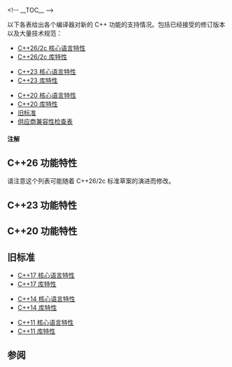 {{title|C++ 编译器支持情况表}}
{{cpp/compiler support/navbar}}
{{fmbox|text=我们尽可能努力维护这个页面，但仍可能缺少最新发布的编译器的版本信息。如果你发现有过时的内容的话，请帮助我们来更新它吧！}}

&lt;!-- __TOC__ --&gt;

以下各表给出各个编译器对新的 C++ 功能的支持情况。包括已经接受的修订版本以及大量技术规范：
{{include editlink|cpp/compiler support/26}}
* [[#cpp26|C++26/2c 核心语言特性]]
* [[#C++26 库功能特性|C++26/2c 库特性]]
{{include editlink|cpp/compiler support/23}}
* [[#cpp23|C++23 核心语言特性]]
* [[#C++23 库功能特性|C++23 库特性]]
{{include editlink|cpp/compiler support/20}}
* [[#cpp20|C++20 核心语言特性]]
* [[#C++20 库功能特性|C++20 库特性]]
* [[#旧标准|旧标准]]
* [[cpp/compiler support/vendors|供应商兼容性检查表]]

====注解====
{{petty|{{cpp/compiler support/note}}}}

{{anchor|cpp26}}

==C++26 功能特性==

请注意这个列表可能随着 C++26/2c 标准草案的演进而修改。

{{include editlink | cpp/compiler support/26}}
{{cpp/compiler support/26}}

{{anchor|cpp23}}

==C++23 功能特性==

{{include editlink | cpp/compiler support/23}}
{{cpp/compiler support/23}}

{{anchor|cpp20}}

==C++20 功能特性 ==

{{include editlink | cpp/compiler support/20}}
{{cpp/compiler support/20}}

==旧标准==

{{include editlink|cpp/compiler support/17}}
* [[cpp/compiler_support/17|C++17 核心语言特性]]
* [[cpp/compiler_support/17#C++17 库功能特性|C++17 库特性]]
{{include editlink|cpp/compiler support/14}}
* [[cpp/compiler_support/14|C++14 核心语言特性]]
* [[cpp/compiler_support/14#C++14 库功能特性|C++14 库特性]]
{{include editlink|cpp/compiler support/11}}
* [[cpp/compiler_support/11|C++11 核心语言特性]]
* [[cpp/compiler_support/11#C++11 库功能特性|C++11 库特性]]

==参阅==
{{dsc begin}}
{{dsc|[[cpp/feature_test|'''功能特性测试''']] {{mark c++20}}|一组预处理器宏，用于测试与 C++ 语言和库功能特性的对应关系}}
{{dsc see c|c/compiler support|编译器支持|nomono=true}}
{{dsc end}}

{{langlinks|en|es|ja|pl|pt|ru}}